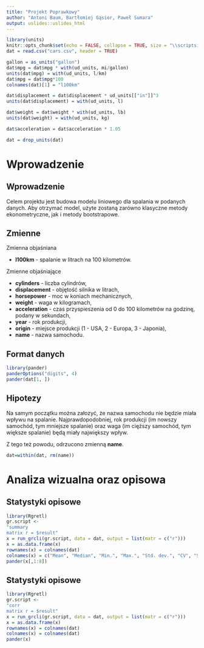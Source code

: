 ```yaml
---
title: "Projekt Poprawkowy"
author: "Antoni Baum, Bartłomiej Gąsior, Paweł Sumara"
output: uslides::uslides_html
---
```


```r
library(units)
knitr::opts_chunk$set(echo = FALSE, collapse = TRUE, size = "\\scriptsize")
dat = read.csv("cars.csv", header = TRUE)

gallon = as_units("gallon")
dat$mpg = dat$mpg * with(ud_units, mi/gallon)
units(dat$mpg) = with(ud_units, l/km)
dat$mpg = dat$mpg*100
colnames(dat)[1] = "l100km"

dat$displacement = dat$displacement * ud_units[["in"]]^3
units(dat$displacement) = with(ud_units, l)

dat$weight = dat$weight * with(ud_units, lb)
units(dat$weight) = with(ud_units, kg)

dat$acceleration = dat$acceleration * 1.05

dat = drop_units(dat)
```
# Wprowadzenie
## Wprowadzenie

Celem projektu jest budowa modelu liniowego dla spalania w podanych danych. Aby otrzymać model, użyte zostaną zarówno klasyczne metody ekonometryczne, jak i metody bootstrapowe.

## Zmienne
Zmienna objaśniana

- **l100km** - spalanie w litrach na 100 kilometrów.

Zmienne objaśniające

- **cylinders** - liczba cylindrów,
- **displacement** - objętość silnika w litrach,
- **horsepower** - moc w koniach mechanicznych,
- **weight** - waga w kilogramach,
- **acceleration** - czas przyspieszenia od 0 do 100 kilometrów na godzinę, podany w sekundach,
- **year** - rok produkcji,
- **origin** - miejsce produkcji (1 - USA, 2 - Europa, 3 - Japonia),
- **name** - nazwa samochodu.

## Format danych
```r
library(pander)
panderOptions("digits", 4)
pander(dat[1, ])
```

## Hipotezy
Na samym początku można załozyć, że nazwa samochodu nie będzie miała wpływu na spalanie. Najprawdopodobniej, rok produkcji (im nowszy samochód, tym mniejsze spalanie) oraz waga (im cięższy samochód, tym większe spalanie) będą miały największy wpływ.

Z tego też powodu, odrzucono zmienną **name**.

```r
dat=within(dat, rm(name))
```
# Analiza wizualna oraz opisowa
## Statystyki opisowe

```r
library(Rgretl)
gr.script <- 
"summary
matrix r = $result"
x = run_grcli(gr.script, data = dat, output = list(matr = c("r")))
x = as.data.frame(x)
rownames(x) = colnames(dat)
colnames(x) = c("Mean", "Median", "Min.", "Max.", "Std. dev.", "CV", "Skewness", "Kurtosis", "5th Percentile", "95th Percentile", "Q3-Q1", "Missing obs." )
pander(x[,1:8])
```

## Statystyki opisowe

```r
library(Rgretl)
gr.script <- 
"corr
matrix r = $result"
x = run_grcli(gr.script, data = dat, output = list(matr = c("r")))
x = as.data.frame(x)
rownames(x) = colnames(dat)
colnames(x) = colnames(dat)
pander(x)
```
